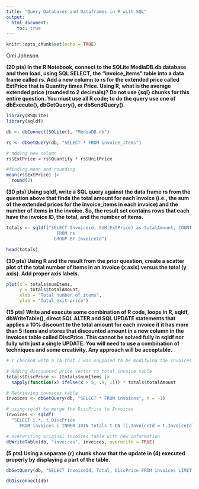 ```yaml
---
title: "Query Databases and Dataframes in R with SQL"
output: 
  html_document: 
    toc: true
---
```


```r
knitr::opts_chunk$set(echo = TRUE)
```

Omi Johnson

**(20 pts) In the R Notebook, connect to the SQLite MediaDB.db database and then load, using SQL SELECT, the "invoice_items" table into a data frame called rs. Add a new column to rs for the extended price called ExtPrice that is Quantity times Price. Using R, what is the average extended price (rounded to 2 decimals)? Do not use {sql} chunks for this entire question. You must use all R code; to do the query use one of dbExecute(), dbGetQuery(), or dbSendQuery().**

```r
library(RSQLite)
library(sqldf)

db <- dbConnect(SQLite(), "MediaDB.db")
```
```r
rs <- dbGetQuery(db, "SELECT * FROM invoice_items")

# adding new column
rs$ExtPrice = rs$Quantity * rs$UnitPrice

#finding mean and rounding 
mean(rs$ExtPrice) |>
  round(2)
```

**(30 pts) Using sqldf, write a SQL query against the data frame rs from the question above that finds the total amount for each invoice (i.e., the sum of the extended prices for the invoice_items in each invoice) and the number of items in the invoice. So, the result set contains rows that each have the invoice ID, the total, and the number of items.**

```r
totals <- sqldf("SELECT Invoiceid, SUM(ExtPrice) as totalAmount, COUNT(*) as numItems
                   FROM rs
                  GROUP BY InvoiceId")

head(totals)
```

**(30 pts) Using R and the result from the prior question, create a scatter plot of the total number of items in an invoice (x axis) versus the total (y axis). Add proper axis labels.**

```r
plot(x = totals$numItems, 
     y = totals$totalAmount,
     xlab = "Total number of items",
     ylab = "Total exit price")
```

**(15 pts) Write and execute some combination of R code, loops in R, sqldf, dbWriteTable(), direct SQL ALTER and SQL UPDATE statements that applies a 10% discount to the total amount for each invoice if it has more than 5 items and stores that discounted amount in a new column in the invoices table called DiscPrice. This cannot be solved fully in sqldf nor fully with just a single UPDATE. You will need to use a combination of techniques and some creativity. Any approach will be acceptable.**

```r
# I checked with a TA that I was supposed to be modifying the invoices database in MariaDB

# Adding discounted price vector to total_invoice table 
totals$DiscPrice <- (totals$numItems |>
  sapply(function(x) ifelse(x > 5, .9, 1))) * totals$totalAmount 

# Retrieving invoices table 
invoices <- dbGetQuery(db, "SELECT * FROM invoices", n = -1)

# using sqldf to merge the DiscPrice to Invoices
invoices <- sqldf(
  "SELECT i.*, t.DiscPrice 
     FROM invoices i INNER JOIN totals t ON (i.InvoiceId = t.InvoiceId)")

# overwriting original invoices table with new information
dbWriteTable(db, "invoices", invoices, overwrite = TRUE)
```

**(5 pts) Using a separate {r} chunk show that the update in (4) executed properly by displaying a part of the table.**

```r
dbGetQuery(db, "SELECT InvoiceId, Total, DiscPrice FROM invoices LIMIT 10")
```

```r
dbDisconnect(db)
```
